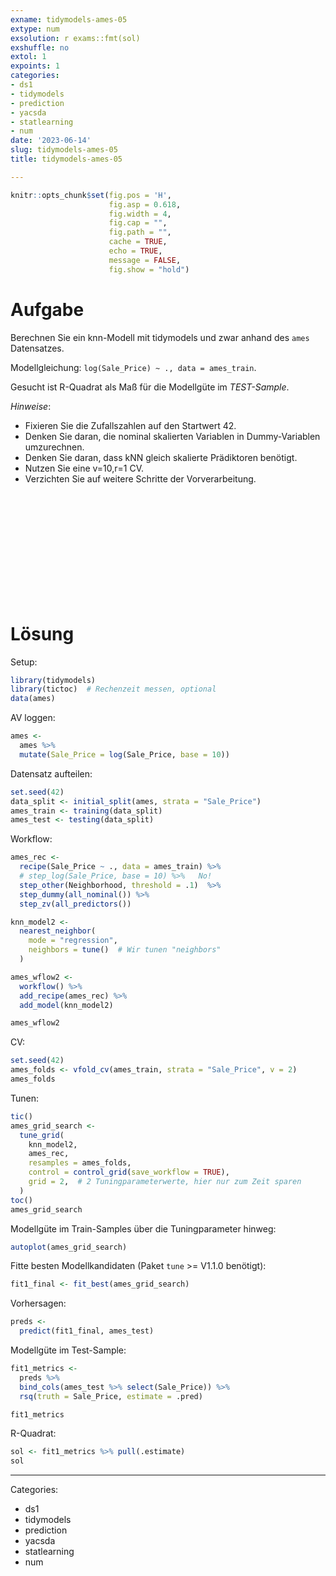 ```yaml
---
exname: tidymodels-ames-05
extype: num
exsolution: r exams::fmt(sol)
exshuffle: no
extol: 1
expoints: 1
categories:
- ds1
- tidymodels
- prediction
- yacsda
- statlearning
- num
date: '2023-06-14'
slug: tidymodels-ames-05
title: tidymodels-ames-05

---
```







```r
knitr::opts_chunk$set(fig.pos = 'H',
                      fig.asp = 0.618,
                      fig.width = 4,
                      fig.cap = "", 
                      fig.path = "",
                      cache = TRUE,
                      echo = TRUE,
                      message = FALSE,
                      fig.show = "hold")


```






# Aufgabe

Berechnen Sie ein knn-Modell mit tidymodels und zwar anhand des `ames` Datensatzes.

Modellgleichung: `log(Sale_Price) ~ ., data = ames_train`.



Gesucht ist R-Quadrat als Maß für die Modellgüte im *TEST-Sample*.



*Hinweise*:

- Fixieren Sie die Zufallszahlen auf den Startwert 42.
- Denken Sie daran, die nominal skalierten Variablen in Dummy-Variablen umzurechnen.
- Denken Sie daran, dass kNN gleich skalierte Prädiktoren benötigt.
- Nutzen Sie eine v=10,r=1 CV.
- Verzichten Sie auf weitere Schritte der Vorverarbeitung.





</br>
</br>
</br>
</br>
</br>
</br>
</br>
</br>
</br>
</br>

# Lösung

Setup:

```r
library(tidymodels)
library(tictoc)  # Rechenzeit messen, optional
data(ames)
```




AV loggen:

```r
ames <-
  ames %>% 
  mutate(Sale_Price = log(Sale_Price, base = 10))
```




Datensatz aufteilen:


```r
set.seed(42)
data_split <- initial_split(ames, strata = "Sale_Price")
ames_train <- training(data_split)
ames_test <- testing(data_split)
```


Workflow:

```r
ames_rec <-
  recipe(Sale_Price ~ ., data = ames_train) %>%
  # step_log(Sale_Price, base = 10) %>%   No!
  step_other(Neighborhood, threshold = .1)  %>%
  step_dummy(all_nominal()) %>%
  step_zv(all_predictors()) 

knn_model2 <-
  nearest_neighbor(
    mode = "regression",
    neighbors = tune()  # Wir tunen "neighbors"
  ) 

ames_wflow2 <-
  workflow() %>%
  add_recipe(ames_rec) %>%
  add_model(knn_model2)

ames_wflow2
```


CV:

```r
set.seed(42)
ames_folds <- vfold_cv(ames_train, strata = "Sale_Price", v = 2)
ames_folds
```



Tunen:

```r
tic()
ames_grid_search <-
  tune_grid(
    knn_model2,
    ames_rec,
    resamples = ames_folds,
    control = control_grid(save_workflow = TRUE),
    grid = 2,  # 2 Tuningparameterwerte, hier nur zum Zeit sparen
  )
toc()
ames_grid_search
```


Modellgüte im Train-Samples über die Tuningparameter hinweg:


```r
autoplot(ames_grid_search)
```


Fitte besten Modellkandidaten (Paket `tune` >= V1.1.0 benötigt):

```r
fit1_final <- fit_best(ames_grid_search)
```


Vorhersagen:


```r
preds <-
  predict(fit1_final, ames_test)
```

Modellgüte im Test-Sample:

```r
fit1_metrics <-
  preds %>% 
  bind_cols(ames_test %>% select(Sale_Price)) %>% 
  rsq(truth = Sale_Price, estimate = .pred)

fit1_metrics
```


R-Quadrat:


```r
sol <- fit1_metrics %>% pull(.estimate)
sol
```











---

Categories: 

- ds1
- tidymodels
- prediction
- yacsda
- statlearning
- num

